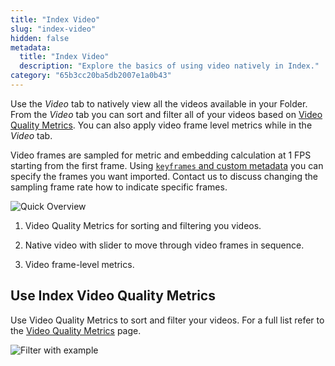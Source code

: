 ```yaml
---
title: "Index Video"
slug: "index-video"
hidden: false
metadata: 
  title: "Index Video"
  description: "Explore the basics of using video natively in Index."
category: "65b3cc20ba5db2007e1a0b43"
---
```


Use the _Video_ tab to natively view all the videos available in your Folder. From the _Video_ tab you can sort and filter all of your videos based on [Video Quality Metrics](/platform-documentation/Active/active-quality-metrics/active-video-quality-metrics#video-quality-metrics). You can also apply video frame level metrics while in the _Video_ tab.

<Info>Video frames are sampled for metric and embedding calculation at 1 FPS starting from the first frame. Using [`keyframes` and custom metadata](/platform-documentation/Index/custom-metadata/index-custom-metadata) you can specify the frames you want imported. Contact us to discuss changing the sampling frame rate how to indicate specific frames.</Info>

![Quick Overview](https://storage.googleapis.com/docs-media.encord.com/static/img/Index/index-video.gif)

1. Video Quality Metrics for sorting and filtering you videos.

2. Native video with slider to move through video frames in sequence.

3. Video frame-level metrics.

## Use Index Video Quality Metrics

Use Video Quality Metrics to sort and filter your videos. For a full list refer to the [Video Quality Metrics](/platform-documentation/Active/active-quality-metrics/active-video-quality-metrics#video-quality-metrics) page.

![Filter with example](https://storage.googleapis.com/docs-media.encord.com/static/img/Index/index-video-metrics.gif)
